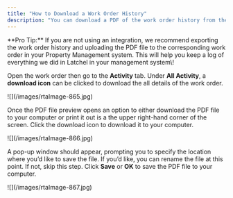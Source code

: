 ```yaml
---
title: "How to Download a Work Order History"
description: "You can download a PDF of the work order history from the work order page in Latchel. The PDF will include all notes, actions taken, status changes, and sent emails."
---
```


<Tip>
  **Pro Tip:** If you are not using an integration, we recommend exporting the work order history and uploading the PDF file to the corresponding work order in your Property Management system. This will help you keep a log of everything we did in Latchel in your management system\!
</Tip>

Open the work order then go to the **Activity** tab. Under **All Activity**, a **download icon** can be clicked to download the all details of the work order.

<Frame>
  ![](/images/rtaImage-865.jpg)
</Frame>

Once the PDF file preview opens an option to either download the PDF file to your computer or print it out is a the upper right-hand corner of the screen. Click the download icon to download it to your computer.

<Frame>
  ![](/images/rtaImage-866.jpg)
</Frame>

A pop-up window should appear, prompting you to specify the location where you’d like to save the file. If you’d like, you can rename the file at this point. If not, skip this step. Click **Save** or **OK** to save the PDF file to your computer.

<Frame>
  ![](/images/rtaImage-867.jpg)
</Frame>